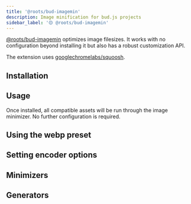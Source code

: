 ```yaml
---
title: '@roots/bud-imagemin'
description: Image minification for bud.js projects
sidebar_label: '🟡 @roots/bud-imagemin'
---
```



[@roots/bud-imagemin](/extensions/bud-imagemin) optimizes image filesizes. It works with no configuration beyond installing it
but also has a robust customization API.

The extension uses [googlechromelabs/squoosh](https://github.com/googlechromelabs/squoosh).

## Installation

<Install packages="@roots/bud-imagemin" />

## Usage

Once installed, all compatible assets will be run through the image minimizer. No further configuration is required.

<Usage />

## Using the webp preset

<ConvertingToWebp />

## Setting encoder options

<SettingEncoderOptions />

## Minimizers

<Minimizers />

## Generators

<Generators />
